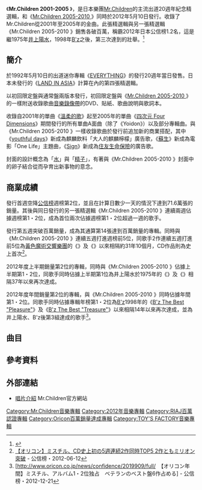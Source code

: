 {{DISPLAYTITLE:Mr.Children 2001-2005 <micro>}}
{{Infobox Album
| Name           = Mr.Children 2001-2005 <micro>
| Cover          = Mr.Children_Micro.jpg
| Type           = 精選
| Artist         = [[Mr.Children|Mr.Children]]
| Released       = 2012年5月10日
| Recorded       =
| Genre          = [[搖滾樂|搖滾]]
| Length         = 77分54秒
| Label          = [[TOY'S_FACTORY|TOY'S FACTORY]]
| Producer       = [[小林武史|小林武史]]
| Reviews        =
| Chart position = *週間最高順位2位（[[Oricon|Oricon]]）
*2012年5月度月間2位（Oricon）
*2012年6月度月間9位（Oricon）
*2012年度上半期2位（Oricon）
* 2012年度年間第2位（Oricon）
| Certification  = *百萬唱片（[[日本唱片協會|日本唱片協會]]）<ref>{{cite web |title=2012年5月ゴールド等認定作品一覧 |url=http://www.riaj.or.jp/data/others/gold/201205.html |publisher=[[日本唱片业协会|日本唱片业协会]] |language=ja |deadurl=yes |archiveurl=https://web.archive.org/web/20120611023449/http://www.riaj.or.jp/data/others/gold/201205.html |archivedate=2012-06-11 |accessdate=2012-08-12 }}</ref> 
| Last album     = [[SENSE_(Mr.Children專輯)|SENSE]]<br />（2010年）
| This album     = '''Mr.Children 2001-2005 <micro>'''<br />[[Mr.Children_2005-2010＜macro＞|Mr.Children 2005-2010 <macro>]]<br />（2012年）
| Next album     = [[［(an_imitation)_blood_orange］|[(an imitation) blood orange]]]<br />（2012年）
}}
《'''Mr.Children 2001-2005 <micro>'''》，是日本樂團[[Mr.Children|Mr.Children]]的主流出道20週年紀念精選輯，和《[[Mr.Children_2005-2010＜macro＞|Mr.Children 2005-2010 <macro>]]》同時於2012年5月10日發行。收錄了Mr.Children從2001年至2005年的金曲。此張精選輯與另一張精選輯《Mr.Children 2005-2010 <macro>》銷售各破百萬，稱霸2012年日本公信榜1.2名，這是繼1975年[[井上陽水|井上陽水]]，1998年[[B'z|B'z]]之後，第三次達到的壯舉。<ref>{{Cite web |url=http://ure.pia.co.jp/articles/-/2238 |title=デビュー20周年。{{lang|ja|Mr.Childrenがベストアルバム発売と40万人規模の全国ツアー開催を発表}} |accessdate=2012-01-21 |archive-date=2014-01-08 |archive-url=https://web.archive.org/web/20140108163006/http://ure.pia.co.jp/articles/-/2238 |dead-url=no }}</ref>

==簡介==
於1992年5月10日的出道迷你專輯《[[EVERYTHING_(Mr.Children專輯)|EVERYTHING]]》的發行20週年當日發售。日本未發行的《[[LAND_IN_ASIA|LAND IN ASIA]]》計算在內的第四張精選輯。

以初回限定盤與通常盤兩版本發行，初回限定盤與《[[Mr.Children_2005-2010＜macro＞|Mr.Children 2005-2010 <macro>]]》的一樣附送收錄歌曲[[音樂錄像帶|音樂錄像帶]]的DVD、貼紙、歌曲說明與歌詞本。

收錄自2001年的單曲《[[溫柔的歌|溫柔的歌]]》起至2005年的單曲《[[四次元_Four_Dimensions|四次元 Four Dimensions]]》期間發行的所有單曲A面曲（除了《Yoidon》）以及部分專輯曲。與《Mr.Children 2005-2010 <macro>》一樣收錄歌曲於發行前追加新的商業搭配，其中《[[youthful_days|youthful days]]》新成為麒麟飲料「大人的麒麟檸檬」廣告歌，《[[IT'S_A_WONDERFUL_WORLD|蘇生]]》新成為電影「One Life」主題曲，《[[Sign_(Mr.Children單曲)|Sign]]》新成為[[住友生命保險|住友生命保險]]的廣告歌。

封面的設計概念為「[[水|水]]」與「[[精子|精子]]」，有著與《Mr.Children 2005-2010 <macro>》封面中的卵子結合從而孕育出新事物的意念。

==商業成績==
發行首週空降[[公信榜|公信榜]]週榜第2位，並且在計算日數少一天的情況下達到71.6萬張的銷量。其後與同日發行的另一張精選輯《Mr.Children 2005-2010 <macro>》連續兩週佔據週榜第1・2位，成為首位兩次佔據週榜第1・2位超過一週的歌手。

發行第五週突破百萬銷量，成為其通算第14張達到百萬銷量的專輯。同時與《Mr.Children 2005-2010 <macro>》連續五週打進週榜前5位，同歌手2作連續五週打進前5位為[[黃色魔術交響樂團|黃色魔術交響樂團]]的《{{Link-ja|SOLID STATE SURVIVOR|ソリッド・ステイト・サヴァイヴァー}}》及《{{Link-ja|増殖|増殖 (YMOのアルバム)}}》以來相隔約31年10個月，CD作品則為史上首次<ref>[http://www.oricon.co.jp/news/confidence/2012844/full/ 【オリコン】ミスチル、CD史上初の5週連続2作同時TOP5 2作ともミリオン突破] {{Wayback|url=http://www.oricon.co.jp/news/confidence/2012844/full/ |date=20191018144118 }} - 公信榜・2012-06-12</ref>。

2012年度上半期銷量第2位的專輯，同時與《Mr.Children 2005-2010 <macro>》佔據上半期第1・2位，同歌手同時佔據上半期第1位為井上陽水於1975年的《{{tsl|ja|氷の世界 (アルバム)|冰的世界 (專輯)|冰的世界}}》及《{{Link-ja|二色的獨樂|二色の独楽}}》相隔37年以來再次達成。

2012年度年間銷量第2位的專輯，與《Mr.Children 2005-2010 <macro>》同時佔據年間第1・2位。同歌手同時佔據專輯年榜第1・2位為[[B'z|B'z]]1998年的《[[B'z_The_Best_"Pleasure"|B'z The Best "Pleasure"]]》及《[[B'z_The_Best_"Treasure"|B'z The Best "Treasure"]]》以來相隔14年以來再次達成，並為井上陽水、B'z後第3組達成的歌手<ref>[http://www.oricon.co.jp/news/confidence/2019909/full/　【オリコン年間】ミスチル、アルバム1・2位独占　ベテランのベスト盤6作占める] {{Wayback|url=http://www.oricon.co.jp/news/confidence/2019909/full/ |date=20191018144202 }} - 公信榜・2012-12-21</ref>。

==曲目==
{{Tracklist
| collapsed = 
| headline = CD
| all_writing = [[櫻井和壽|櫻井和壽]]
| all_arranger = [[小林武史|小林武史]] & [[Mr.Children|Mr.Children]]
| total_length = 77:54

| title1 = '''[[溫柔的歌|溫柔的歌]]'''
| note1 = {{lang|ja|優しい歌}}
| extra1 =
| length1 = 3:36

| title2 = '''[[youthful_days|youthful days]]'''
| note2 = 
| extra2 =
| length2 = 5:17

| title3 = '''[[喜歡你_(Mr.Children單曲)|喜歡你]]'''
| note3 = {{lang|ja|君が好き}}
| extra3 = 
| length3 = 4:30

| title4 = '''[[IT'S_A_WONDERFUL_WORLD|蘇生]]'''
| note4 = 
| extra4 = 
| length4 = 5:49

| title5 = '''[[youthful_days|Drawing]]'''
| note5 = {{lang|ja|フェイク}}
| extra5 = 
| length5 = 5:43

| title6 = '''[[IT'S_A_WONDERFUL_WORLD|無論何時也要微笑]]'''
| note6 = {{lang|ja|いつでも微笑みを}}
| extra6 = 
| length6 = 3:33

| title7 = '''[[Any|Any]]'''
| note7 = 
| extra7 = 
| length7 = 5:07

| title8 = '''[[HERO_(Mr.Children單曲)|HERO]]'''
| note8 = 
| extra8 = 
| length8 = 5:41

| title9 = '''[[至福之音|為了誰]]'''
| note9 = {{lang|ja|タガタメ}}
| extra9 = 
| length9 = 6:52

| title10 = '''[[掌/Kurumi|掌]]'''
| note10 = 
| extra10 = 
| length10 = 5:04

| title11 = '''[[掌/Kurumi|Kurumi]]'''
| note11 = {{lang|ja|くるみ}}
| extra11 = 
| length11 = 5:32

| title12 = '''[[Sign_(Mr.Children單曲)|Sign]]'''
| note12 = 
| extra12 = 
| length12 = 5:24

| title13 = '''[[四次元_Four_Dimensions|and I love you]]'''
| note13 = 
| extra13 = 
| length13 = 5:05

| title14 = '''[[四次元_Four_Dimensions|未來]]'''
| note14 = {{lang|ja|未来}}
| extra14 = 
| length14 = 5:22

| title15 = '''[[四次元_Four_Dimensions|Running High]]'''
| note15 = {{lang|ja|ランニングハイ}}
| extra15 = 
| length15 = 5:19
}}
{{Tracklist
| collapsed = yes
| headline = 初回限定盤DVD 「MUSIC VIDEOS」
| total_length = 

| title1 = '''溫柔的歌'''
| note1 = {{lang|ja|優しい歌}}
| extra1 =
| length1 = 

| title2 = '''youthful days'''
| note2 = 
| extra2 =
| length2 = 

| title3 = '''喜歡你'''
| note3 = {{lang|ja|君が好き}}
| extra3 = 
| length3 = 

| title4 =  '''Any'''
| note4 = 
| extra4 = 
| length4 = 

| title5 = '''HERO'''
| note5 = 
| extra5 = 
| length5 = 

| title6 = '''掌'''
| note6 = 
| extra6 = 
| length6 = 

| title7 = '''Kurumi'''
| note7 = {{lang|ja|くるみ}}
| extra7 = 
| length7 =

| title8 = '''Sign'''
| note8 = 
| extra8 = 
| length8 = 

| title9 = '''and I love you'''
| note9 = 
| extra9 = 
| length9 = 

| title10 = '''未來'''
| note10 = {{lang|ja|未来}}
| extra10 = 
| length10 = 
}}

== 參考資料 ==
{{reflist}}

== 外部連結 ==
*[http://www.mrchildren.jp/disco/album/album19.html 唱片介紹]{{Wayback|url=http://www.mrchildren.jp/disco/album/album19.html |date=20160925112736 }} Mr.Children官方網站

{{Mr.Children}}

[[Category:Mr.Children音樂專輯|Category:Mr.Children音樂專輯]]
[[Category:2012年音樂專輯|Category:2012年音樂專輯]]
[[Category:RIAJ百萬認證專輯|Category:RIAJ百萬認證專輯]]
[[Category:Oricon百萬銷量達成專輯|Category:Oricon百萬銷量達成專輯]]
[[Category:TOY'S_FACTORY音樂專輯|Category:TOY'S FACTORY音樂專輯]]
